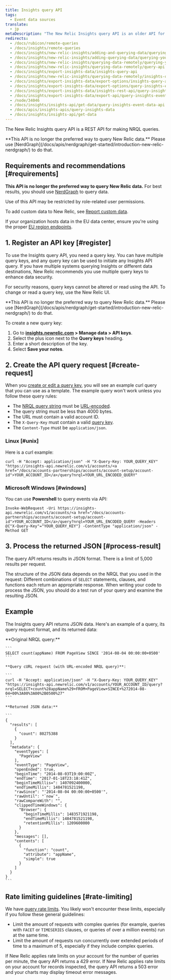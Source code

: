 ```yaml
---
title: Insights query API
tags:
  - Event data sources
translate:
  - jp
metaDescription: "The New Relic Insights query API is an older API for querying data: now we recommend NerdGraph for querying"
redirects:
  - /docs/rubicon/remote-queries
  - /docs/insights/remote-queries
  - /docs/insights/new-relic-insights/adding-and-querying-data/querying-your-data-remotely
  - /docs/insights/new-relic-insights/adding-querying-data/querying-your-data-remotely
  - /docs/insights/new-relic-insights/querying-data-remotely/querying-your-data-remotely
  - /docs/insights/new-relic-insights/querying-data-remotely/query-api
  - /docs/insights/export-insights-data/insights-query-api
  - /docs/insights/new-relic-insights/querying-data-remotely/insights-query-api
  - /docs/insights/export-insights-data/export-options/insights-query-api
  - /docs/insights/export-insights-data/export-options/query-insights-event-data-api
  - /docs/insights/export-insights-data/insights-rest-api/query-insights-event-data-api
  - /docs/insights/export-insights-data/export-api/query-insights-event-data-api
  - /node/34046
  - /docs/insights/insights-api/get-data/query-insights-event-data-api
  - /docs/apis/insights-apis/query-insights-data
  - /docs/insights/insights-api/get-data
---
```


The New Relic Insights query API is a REST API for making NRQL queries.

<Callout variant="tip">
  **This API is no longer the preferred way to query New Relic data.** Please use [NerdGraph](/docs/apis/nerdgraph/get-started/introduction-new-relic-nerdgraph/) to do that.
</Callout>

## Requirements and recommendations [#requirements]

**This API is no longer the preferred way to query New Relic data.** For best results, you should use [NerdGraph](/docs/apis/nerdgraph/get-started/introduction-new-relic-nerdgraph) to query data.

Use of this API may be restricted by role-related user permissions.

To add custom data to New Relic, see [Report custom data](/docs/data-apis/custom-data/get-custom-data-from-any-source).

If your organization hosts data in the EU data center, ensure you're using the proper [EU region endpoints](/docs/using-new-relic/welcome-new-relic/getting-started/introduction-eu-region-data-center#endpoints).

## 1. Register an API key [#register]

To use the Insights query API, you need a query key. You can have multiple query keys, and any query key can be used to initiate any Insights API query. If you have multiple systems querying Insights or different data destinations, New Relic recommends you use multiple query keys to enhance data security.

For security reasons, query keys cannot be altered or read using the API. To change or read a query key, use the New Relic UI.

<Callout variant="tip">
  **This API is no longer the preferred way to query New Relic data.** Please use [NerdGraph](/docs/apis/nerdgraph/get-started/introduction-new-relic-nerdgraph/) to do that.
</Callout>

To create a new query key:

1. Go to **[insights.newrelic.com](https://insights.newrelic.com) > Manage data > API keys**.
2. Select the plus icon next to the **Query keys** heading.
3. Enter a short description of the key.
4. Select **Save your notes**.

## 2. Create the API query request [#create-request]

When you [create or edit a query key](#register), you will see an example curl query that you can use as a template. The example query won't work unless you follow these query rules:

* The [NRQL query string](/docs/insights/nrql-new-relic-query-language/using-nrql/introduction-nrql) must be [URL-encoded](http://www.w3schools.com/tags/ref_urlencode.asp).
* The query string must be less than 4000 bytes.
* The URL must contain a valid account ID.
* The `X-Query-Key` must contain a valid [query key](#register).
* The `Content-Type` must be `application/json`.

### Linux [#unix]

Here is a curl example:

```
curl -H "Accept: application/json" -H "X-Query-Key: YOUR_QUERY_KEY" "https://insights-api.newrelic.com/v1/accounts/<a href="/docs/accounts-partnerships/accounts/account-setup/account-id">YOUR_ACCOUNT_ID</a>/query?nrql=YOUR_URL_ENCODED_QUERY"
```

### Microsoft Windows [#windows]

You can use **Powershell** to query events via API:

```
Invoke-WebRequest -Uri https://insights-api.newrelic.com/v1/accounts/<a href="/docs/accounts-partnerships/accounts/account-setup/account-id">YOUR_ACCOUNT_ID</a>/query?nrql=YOUR_URL_ENCODED_QUERY -Headers @{"X-Query-Key"="YOUR_QUERY_KEY"} -ContentType "application/json" -Method GET
```

## 3. Process the returned JSON [#process-result]

The query API returns results in JSON format. There is a limit of 5,000 results per request.

The structure of the JSON data depends on the NRQL that you used in the request: Different combinations of `SELECT` statements, clauses, and functions each return an appropriate response. When writing your code to process the JSON, you should do a test run of your query and examine the resulting JSON.

## Example

The Insights query API returns JSON data. Here's an example of a query, its query request format, and its returned data:

<CollapserGroup>
  <Collapser title="Query, query API request, returned data">
    **Original NRQL query:**

    ```
    SELECT count(appName) FROM PageView SINCE '2014-08-04 00:00:00+0500'
    ```

    **Query cURL request (with URL-encoded NRQL query)**:

    ```
    curl -H "Accept: application/json" -H "X-Query-Key: YOUR_QUERY_KEY" "https://insights-api.newrelic.com/v1/accounts/YOUR_ACCOUNT_ID/query?nrql=SELECT+count%28appName%29+FROM+PageView+SINCE+%272014-08-04+00%3A00%3A00%2B0500%27"
    ```

    **Returned JSON data:**

    ```
    {
      "results": [
        {
          "count": 80275388
        }
      ],
      "metadata": {
        "eventTypes": [
          "PageView"
        ],
        "eventType": "PageView",
        "openEnded": true,
        "beginTime": "2014-08-03T19:00:00Z",
        "endTime": "2017-01-18T23:18:41Z",
        "beginTimeMillis=": 1407092400000,
        "endTimeMillis": 1484781521198,
        "rawSince": "'2014-08-04 00:00:00+0500'",
        "rawUntil": "`now`",
        "rawCompareWith": "",
        "clippedTimeWindows": {
          "Browser": {
            "beginTimeMillis": 1483571921198,
            "endTimeMillis": 1484781521198,
            "retentionMillis": 1209600000
          }
        },
        "messages": [],
        "contents": [
          {
            "function": "count",
            "attribute": "appName",
            "simple": true
          }
        ]
      }
    }
    ```
  </Collapser>
</CollapserGroup>

## Rate limiting guidelines [#rate-limiting]

We have [query rate limits](/docs/query-your-data/nrql-new-relic-query-language/get-started/rate-limits-nrql-queries/). You likely won't encounter these limits, especially if you follow these general guidelines:

* Limit the amount of requests with complex queries (for example, queries with `FACET` or `TIMESERIES` clauses, or queries of over a million events) run at the same time.
* Limit the amount of requests run concurrently over extended periods of time to a maximum of 5, especially if they include complex queries.

If New Relic applies rate limits on your account for the number of queries per minute, the query API returns a 429 error. If New Relic applies rate limits on your account for records inspected, the query API returns a 503 error and your charts may display timeout error messages.
